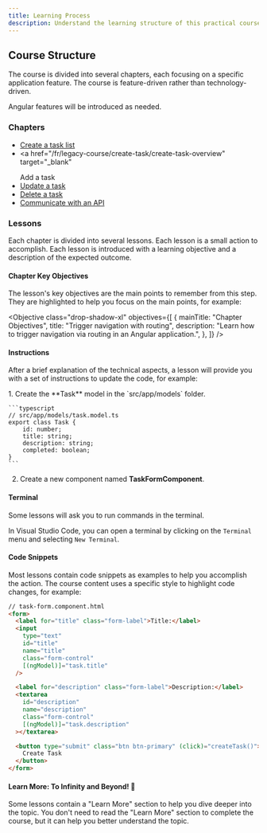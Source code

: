 ```yaml
---
title: Learning Process
description: Understand the learning structure of this practical course.
---
```



## Course Structure

The course is divided into several chapters, each focusing on a specific application feature.
The course is feature-driven rather than technology-driven.

Angular features will be introduced as needed.

### Chapters

- <a href="/fr/legacy-course/task-listing/display-overview" target="_blank">
    Create a task list
  </a>
- <a
    href="/fr/legacy-course/create-task/create-task-overview"
    target="_blank"
  >
    Add a task
  </a>
- <a href="/fr/legacy-course/update-task/update-overview" target="_blank">
    Update a task
  </a>
- <a href="/fr/legacy-course/delete-task/delete-overview" target="_blank">
    Delete a task
  </a>
- <a href="/fr/legacy-course/api-server/api-overview" target="_blank">
    Communicate with an API
  </a>

### Lessons

Each chapter is divided into several lessons. Each lesson is a small action to accomplish.
Each lesson is introduced with a learning objective and a description of the expected outcome.

#### Chapter Key Objectives

The lesson's key objectives are the main points to remember from this step.
They are highlighted to help you focus on the main points, for example:

<Objective
  class="drop-shadow-xl"
  objectives={[
    {
      mainTitle: "Chapter Objectives",
      title: "Trigger navigation with routing",
      description:
        "Learn how to trigger navigation via routing in an Angular application.",
    },
  ]}
/>

#### Instructions

After a brief explanation of the technical aspects, a lesson will provide you with a set of instructions to update the code, for example:

<Steps>
1. Create the **Task** model in the `src/app/models` folder.

    ```typescript
    // src/app/models/task.model.ts
    export class Task {
        id: number;
        title: string;
        description: string;
        completed: boolean;
    }
    ```

2. Create a new component named **TaskFormComponent**.
   </Steps>

#### Terminal

Some lessons will ask you to run commands in the terminal.

In Visual Studio Code, you can open a terminal by clicking on the `Terminal` menu and selecting `New Terminal`.

#### Code Snippets

Most lessons contain code snippets as examples to help you accomplish the action.
The course content uses a specific style to highlight code changes, for example:

```html ins={"Add the event binding to create the task": 8-9} ins="(click)="createTask()""
// task-form.component.html
<form>
  <label for="title" class="form-label">Title:</label>
  <input
    type="text"
    id="title"
    name="title"
    class="form-control"
    [(ngModel)]="task.title"
  />

  <label for="description" class="form-label">Description:</label>
  <textarea
    id="description"
    name="description"
    class="form-control"
    [(ngModel)]="task.description"
  ></textarea>

  <button type="submit" class="btn btn-primary" (click)="createTask()">
    Create Task
  </button>
</form>
```

#### Learn More: To Infinity and Beyond! 🚀

Some lessons contain a "Learn More" section to help you dive deeper into the topic.
You don't need to read the "Learn More" section to complete the course, but it can help you better understand the topic.
